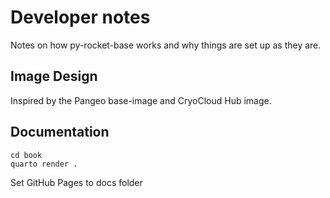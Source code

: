 # Developer notes

Notes on how py-rocket-base works and why things are set up as they are.

## Image Design

Inspired by the Pangeo base-image and CryoCloud Hub image.

## Documentation

```
cd book
quarto render .
```

Set GitHub Pages to docs folder
